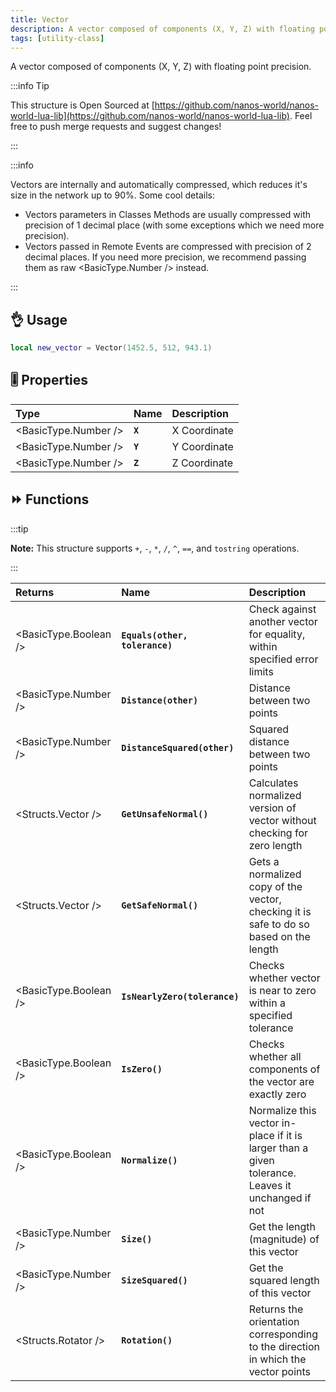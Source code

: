 ```yaml
---
title: Vector
description: A vector composed of components (X, Y, Z) with floating point precision.
tags: [utility-class]
---
```



A vector composed of components (X, Y, Z) with floating point precision.


:::info Tip

This structure is Open Sourced at [https://github.com/nanos-world/nanos-world-lua-lib](https://github.com/nanos-world/nanos-world-lua-lib). Feel free to push merge requests and suggest changes!

:::

:::info

Vectors are internally and automatically compressed, which reduces it's size in the network up to 90%. Some cool details:
* Vectors parameters in Classes Methods are usually compressed with precision of 1 decimal place (with some exceptions which we need more precision).
* Vectors passed in Remote Events are compressed with precision of 2 decimal places. If you need more precision, we recommend passing them as raw <BasicType.Number /> instead.

:::

## 👌 Usage

```lua
local new_vector = Vector(1452.5, 512, 943.1)
```

## 🎚 Properties

| **Type** | **Name** | **Description** |
| :--- | :--- | :--- |
| <BasicType.Number /> | **`X`** | X Coordinate |
| <BasicType.Number /> | **`Y`** | Y Coordinate |
| <BasicType.Number /> | **`Z`** | Z Coordinate |

## ⏩ Functions

:::tip

**Note:** This structure supports `+`, `-`, `*`, `/`, `^`, `==`, and `tostring` operations.

:::

| **Returns** | **Name** | **Description** |
| :--- | :--- | :--- |
| <BasicType.Boolean /> | **`Equals(other, tolerance)`** | Check against another vector for equality, within specified error limits |
| <BasicType.Number /> | **`Distance(other)`** | Distance between two points |
| <BasicType.Number /> | **`DistanceSquared(other)`** | Squared distance between two points |
| <Structs.Vector /> | **`GetUnsafeNormal()`** | Calculates normalized version of vector without checking for zero length |
| <Structs.Vector /> | **`GetSafeNormal()`** | Gets a normalized copy of the vector, checking it is safe to do so based on the length |
| <BasicType.Boolean /> | **`IsNearlyZero(tolerance)`** | Checks whether vector is near to zero within a specified tolerance |
| <BasicType.Boolean /> | **`IsZero()`** | Checks whether all components of the vector are exactly zero |
| <BasicType.Boolean /> | **`Normalize()`** | Normalize this vector in-place if it is larger than a given tolerance. Leaves it unchanged if not |
| <BasicType.Number /> | **`Size()`** | Get the length (magnitude) of this vector |
| <BasicType.Number /> | **`SizeSquared()`** | Get the squared length of this vector |
| <Structs.Rotator /> | **`Rotation()`** | Returns the orientation corresponding to the direction in which the vector points |
